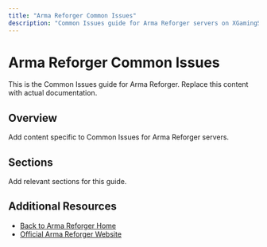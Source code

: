 ```yaml
---
title: "Arma Reforger Common Issues"
description: "Common Issues guide for Arma Reforger servers on XGamingServer"
---
```


# Arma Reforger Common Issues

This is the Common Issues guide for Arma Reforger. Replace this content with actual documentation.

## Overview

Add content specific to Common Issues for Arma Reforger servers.

## Sections

Add relevant sections for this guide.

## Additional Resources

- [Back to Arma Reforger Home](./index)
- [Official Arma Reforger Website](https://example.com)
